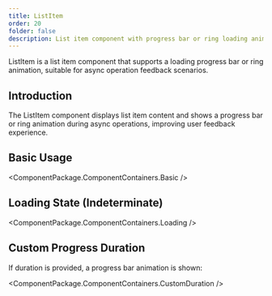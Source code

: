 ```yaml
---
title: ListItem
order: 20
folder: false
description: List item component with progress bar or ring loading animation
---
```


ListItem is a list item component that supports a loading progress bar or ring animation, suitable for async operation feedback scenarios.

## Introduction

The ListItem component displays list item content and shows a progress bar or ring animation during async operations, improving user feedback experience.

## Basic Usage

<ComponentPackage.ComponentContainers.Basic />

## Loading State (Indeterminate)

<ComponentPackage.ComponentContainers.Loading />

## Custom Progress Duration

If duration is provided, a progress bar animation is shown:

<ComponentPackage.ComponentContainers.CustomDuration />
